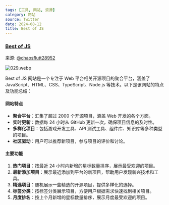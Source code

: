 ```yaml
---
tags: [工具, 网站, 资源]
category: 网站
source: Twitter
date: 2024-08-12
title: Best of JS
---
```


### [Best of JS](https://bestofjs.org/)

来源: [@chaosflutt28952](https://x.com/chaosflutt28952/status/1813006185437798858)

![029.webp](https://img.mengpeng.tech/i/2024/11/24/6742f9c41a60f.webp)

Best of JS 网站是一个专注于 Web 平台相关开源项目的聚合平台，涵盖了 JavaScript、HTML、CSS、TypeScript、Node.js 等技术。以下是该网站的特点及功能总结：

#### 网站特点

-   **聚合平台**：汇集了超过 2000 个开源项目，涵盖 Web 开发的各个方面。
-   **实时更新**：数据每 24 小时从 GitHub 更新一次，确保项目信息的及时性。
-   **多样化项目**：包括游戏开发工具、API 测试工具、组件库、知识库等多种类型的项目。
-   **社区驱动**：用户可以推荐新项目，参与项目的评价和讨论。

#### 主要功能

1. **热门项目**：按最近 24 小时内新增的星标数量排序，展示最受欢迎的项目。
2. **最新添加项目**：展示最近添加到平台的新项目，帮助用户发现新兴技术和工具。
3. **精选项目**：随机展示一些精选的开源项目，提供多样化的选择。
4. **标签分类**：按标签分类展示项目，方便用户根据需求快速找到相关项目。
5. **月度排名**：按上个月新增的星标数量排序，展示月度最受欢迎的项目。
